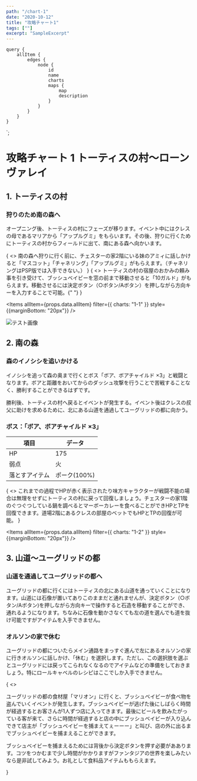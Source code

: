 ```yaml
---
path: "/chart-1"
date: "2020-10-12"
title: "攻略チャート1"
tags: [""]
excerpt: "SampleExcerpt"
---
```



    query {
        allItem {
            edges {
                node {
                    id
                    name
                    charts
                    maps {
                        map
                        description
                    }
                }
            }
        }
    }
`;

# 攻略チャート 1 トーティスの村〜ローンヴァレイ

## 1. トーティスの村

### 狩りのため南の森へ

オープニング後、トーティスの村にフェーズが移ります。イベント中にはクレスの母であるマリアから「アップルグミ」をもらいます。その後、狩りに行くためにトーティスの村からフィールドに出て、南にある森へ向かいます。

<Tips title="アミィの贈り物">
    {
        <>
            南の森へ狩りに行く前に、チェスターの家2階にいる妹のアミィに話しかけると「マスコット」「チャネリング」「アップルグミ」がもらえます。（チャネリングはPSP版では入手できない。）
        </>
    }
</Tips>

<Tips title="おかみの頼みごと">
    {
        <>
            トーティスの村の宿屋のおかみの頼み事を引き受けて、ブッシュベイビーを窓の前まで移動させると「10ガルド」がもらえます。移動させるには決定ボタン（○ボタン/Aボタン）を押しながら方向キーを入力することで可能。{" "}
        </>
    }
</Tips>

<Items allItem={props.data.allItem} filter={{ charts: "1-1" }} style={{marginBottom: "20px"}} />

![テスト画像](images/icon.png)

## 2. 南の森

### 森のイノシシを追いかける

イノシシを追って森の奥まで行くとボス「ボア、ボアチャイルド ×3」と戦闘となります。ボアと距離をおいてからのダッシュ攻撃を行うことで苦戦することなく、勝利することができるはずです。

勝利後、トーティスの村へ戻るとイベントが発生する。イベント後はクレスの叔父に助けを求めるために、北にある山道を通過してユーグリッドの都に向かう。

### ボス：「ボア、ボアチャイルド ×3」

| 項目           | データ       |
| -------------- | ------------ |
| HP             | 175          |
| 弱点           | 火           |
| 落とすアイテム | ポーク(100%) |

<Tips title="最序盤の回復方法">
    {
        <>
            これまでの過程でHPが赤く表示されたり味方キャラクターが戦闘不能の場合は無理をせずにトーティスの村に戻って回復しましょう。チェスターの家1階のぐつぐつしている鍋を調べるとマーボーカレーを食べることができHPとTPを回復できます。道場2階にあるクレスの部屋のベットでもHPとTPの回復が可能。
        </>
    }
</Tips>

<Items allItem={props.data.allItem} filter={{ charts: "1-2" }} style={{marginBottom: "20px"}} />

## 3. 山道〜ユーグリッドの都

### 山道を通過してユーグリッドの都へ

ユーグリッドの都に行くにはトーティスの北にある山道を通っていくことになります。山道には石像が置いてありこのままだと通れませんが、決定ボタン（○ボタン/Aボタン)を押しながら方向キーで操作すると石造を移動することができ、通れるようになります。ちなみに石像を動かさなくても左の道を選んでも道を抜け可能ですがアイテムを入手できません。

### オルソンの家で休む
ユーグリッドの都についたらメイン通路をまっすぐ進んで左にあるオルソンの家に行きオルソンに話しかけ、「休む」を選択します。ただし、この選択肢を選ぶとユーグリッドには戻ってこられなくなるのでアイテムなどの準備をしておきましょう。特にロールキャベルのレシピはここでしか入手できません。

<Tips title="食材店のブッシュベイビー">
    {
        <>
            <p>ユーグリッドの都の食材屋「マリオン」に行くと、ブッシュベイビーが食べ物を盗んでいくイベントが発生します。ブッシュベイビーが逃げた後にしばらく時間が経過するとお客さんが1人ずつ店に入ってきます。最後にビールを飲みたがっている客が来て、さらに時間が経過すると店の中にブッシュベイビーが入り込んできて店主が「ブッシュベイビーを捕まえてぇーーー」と叫び、店の外に出るまでブッシュベイビーを捕まえることができます。</p>
            <p>ブッシュベイビーを捕まえるためには背後から決定ボタンを押す必要がああります。コツをつかむまで少し時間がかかりますがファンタジアの世界を楽しみたいなら是非試してみよう。お礼として食料品アイテムももらえます。</p>
        </>
    }
</Tips>